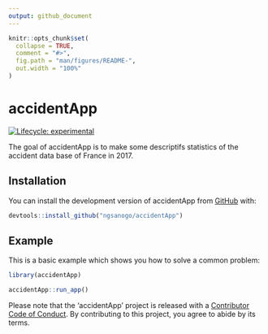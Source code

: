 ```yaml
---
output: github_document
---
```


<!-- README.md is generated from README.Rmd. Please edit that file -->

```r
knitr::opts_chunk$set(
  collapse = TRUE,
  comment = "#>",
  fig.path = "man/figures/README-",
  out.width = "100%"
)
```
# accidentApp

<!-- badges: start -->
[![Lifecycle: experimental](https://img.shields.io/badge/lifecycle-experimental-orange.svg)](https://www.tidyverse.org/lifecycle/#experimental)
<!-- badges: end -->

The goal of accidentApp is to make some descriptifs statistics of the accident data base of France in 2017.

## Installation

You can install the development version of accidentApp from [GitHub](https://github.com/ngsanogo/accidentApp) with:

```r
devtools::install_github("ngsanogo/accidentApp")
```

## Example

This is a basic example which shows you how to solve a common problem:

```r
library(accidentApp)

accidentApp::run_app()
```

Please note that the 'accidentApp' project is released with a [Contributor Code of Conduct](CODE_OF_CONDUCT.md).
By contributing to this project, you agree to abide by its terms.
